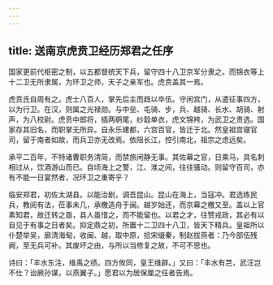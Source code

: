 ```yaml
---
---
---
```

title: 送南京虎贲卫经历郑君之任序
---



国家更前代枢密之制，以五都督统天下兵，留守四十八卫京军分隶之。而锦衣等上十二卫无所隶属，为环卫之师，天子之亲军也。虎贲盖其一焉。

虎贲氏自周有之。虎士八百人，掌先后主而趋以卒伍。守闲宫门，从遣征事四方，以为行卫。在汉，则属之光禄勋。与中垒、屯骑、步，兵、越骑、长水、胡骑、射声，为八校尉。虎贲中郎将，插两鹖尾，纱縠单衣，虎文锦袴，为武卫之贵选。国家存其旧名，而职掌无所异。自永乐建都，六宫百官，皆迁于北。然皇祖宫寝官司，留于南者如故，而兵卫亦无改焉。依阻长江，控引南北，祖宗之虑远矣。

承平二百年，不特诸曹职务清简，而禁旅闲静无事。其佐幕之官，日乘马，具名刺相过从，饮酒游山而已。自顷海上之警，江、淮之间，往往骚动。则留守百司，亦有不能一日宴然者，况环卫之重寄乎？

临安郑君，初佐太湖县。以能治剧，调吾昆山。昆山在海上，当寇冲。君选练民兵，教阅有法，莅事未几，承檄造舟于闽。越岁始还，而京幕之檄又至。盖以上官素知君，故迁转之亟，县人虽惜之，而不能留也。以君之才，往赞戎政，其必有以自见于有事之日者矣。抑定鼎之初，所置十二卫四十八卫，皆天下精兵。皇祖所以仆楚举吴，廓清海甸，收闽、越，取中原，拾宋缀秦，制赵拔燕者：乃今部伍残阙，至无兵可补。其废坏之由，与所以当修复之故，不可不思也。

诗曰：「丰水东注，维禹之绩。四方攸同，皇王维辟。」又曰：「丰水有芑，武汪岂不仕？诒厥孙谋，以燕翼子。」愿君以为居保厘之任者告焉。